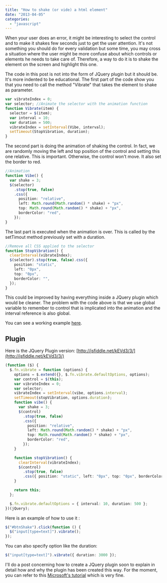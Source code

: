 ```yaml
---
title: "How to shake (or vide) a html element"
date: "2013-04-05"
categories:
  - "javascript"
---
```


When your user does an error, it might be interesting to select the control and to make it shakes few seconds just to get the user attention. It's not something you should do for every validation but some time, you may cross a situation where the user might be more confuse about which controls or elements he needs to take care of. Therefore, a way to do it is to shake the element on the screen and highlight this one.

The code in this post is not into the form of JQuery plugin but it should be. It's more indented to be educational. The first part of the code show you that you need to call the method "Vibrate" that takes the element to shake as parameter.

```typescript
var vibrateIndex = 0;
var selector; //Animate the selector with the animation function
function Vibrate(item) {
  selector = $(item);
  var interval = 10;
  var duration = 500;
  vibrateIndex = setInterval(Vibe, interval);
  setTimeout(StopVibration, duration);
}
```

The second part is doing the animation of shaking the control. In fact, we are randomly moving the left and top position of the control and setting this one relative. This is important. Otherwise, the control won't move. It also set the border to red.

```typescript
//Animation
function Vibe() {
  var shake = 3;
  $(selector)
    .stop(true, false)
    .css({
      position: "relative",
      left: Math.round(Math.random() * shake) + "px",
      top: Math.round(Math.random() * shake) + "px",
      borderColor: "red",
    });
}
```

The last part is executed when the animation is over. This is called by the setTimout method previously set with a duration.

```typescript
//Remove all CSS applied to the selector
function StopVibration() {
  clearInterval(vibrateIndex);
  $(selector).stop(true, false).css({
    position: "static",
    left: "0px",
    top: "0px",
    borderColor: "",
  });
}
```

This could be improved by having everything inside a JQuery plugin which would be cleaner. The problem with the code above is that we use global variable to remember to control that is implicated into the animation and the interval reference is also global.

You can see a working example [here](http://jsfiddle.net/kEVd3/).

## Plugin

Here is the JQuery Plugin version: [http://jsfiddle.net/kEVd3/3/](http://jsfiddle.net/kEVd3/3/)

```typescript
(function ($) {
  $.fn.vibrate = function (options) {
    options = $.extend({}, $.fn.vibrate.defaultOptions, options);
    var control = $(this);
    var vibrateIndex = 0;
    var selector;
    vibrateIndex = setInterval(vibe, options.interval);
    setTimeout(stopVibration, options.duration);
    function vibe() {
      var shake = 3;
      $(control)
        .stop(true, false)
        .css({
          position: "relative",
          left: Math.round(Math.random() * shake) + "px",
          top: Math.round(Math.random() * shake) + "px",
          borderColor: "red",
        });
    }

    function stopVibration() {
      clearInterval(vibrateIndex);
      $(control)
        .stop(true, false)
        .css({ position: "static", left: "0px", top: "0px", borderColor: "" });
    }

    return this;
  };

  $.fn.vibrate.defaultOptions = { interval: 10, duration: 500 };
})(jQuery);
```

Here is an example of how to use it :

```typescript
$("#btnShake").click(function () {
  $("input[type=text]").vibrate();
});
```

You can also specify option like the duration:

```typescript
$("input[type=text]").vibrate({ duration: 3000 });
```

I'll do a post concerning how to create a JQuery plugin soon to explain in detail how and why the plugin has been created this way. For the moment, you can refer to this [Microsoft's tutorial](http://msdn.microsoft.com/en-us/magazine/ff608209.aspx) which is very fine.
